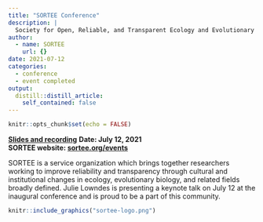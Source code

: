 ```yaml
---
title: "SORTEE Conference"
description: |
  Society for Open, Reliable, and Transparent Ecology and Evolutionary biology (SORTEE) Conference keynote by Julie Lowndes. 
author:
  - name: SORTEE
    url: {}
date: 2021-07-12
categories:
  - conference
  - event completed
output:
  distill::distill_article:
    self_contained: false
---
```



```r
knitr::opts_chunk$set(echo = FALSE)
```

**[Slides and recording](https://osf.io/47req/)**
**Date: July 12, 2021**\
**SORTEE website: [sortee.org/events](https://www.sortee.org/events/)**  

SORTEE is a service organization which brings together researchers working to improve reliability and transparency through cultural and institutional changes in ecology, evolutionary biology, and related fields broadly defined. Julie Lowndes is presenting a keynote talk on July 12 at the inaugural conference and is proud to be a part of this community.

```r
knitr::include_graphics("sortee-logo.png")  
```

